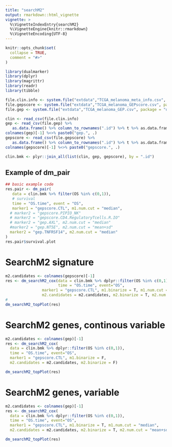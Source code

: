 ```yaml
---
title: "searchM2"
output: rmarkdown::html_vignette
vignette: >
  %\VignetteIndexEntry{searchM2}
  %\VignetteEngine{knitr::rmarkdown}
  %\VignetteEncoding{UTF-8}
---
```


```r
knitr::opts_chunk$set(
  collapse = TRUE,
  comment = "#>"
)
```

```r
library(dualmarker)
library(dplyr)
library(magrittr)
library(readr)
library(tibble)
```


```r
file.clin.info <- system.file("extdata","TCGA_melanoma_meta_info.csv", package = "dualmarker")
file.gepscore <- system.file("extdata","TCGA_melanoma_GEPscore.csv", package = "dualmarker")
file.gep <- system.file("extdata","TCGA_melanoma_GEP.csv", package = "dualmarker")

clin <- read_csv(file.clin.info)
gep <- read_csv(file.gep) %>%
   as.data.frame() %>% column_to_rownames(".id") %>% t %>% as.data.frame %>% rownames_to_column(".id")
colnames(gep)[-1] %<>% paste0("gep.", .)
gepscore <- read_csv(file.gepscore) %>% 
   as.data.frame() %>% column_to_rownames(".id") %>% t %>% as.data.frame %>% rownames_to_column(".id")
colnames(gepscore)[-1] %<>% paste0("gepscore.", .)

clin.bmk <- plyr::join_all(list(clin, gep, gepscore), by = ".id")
```

## Example of dm_pair
```r
## basic example code
res.pair <- dm_pair(
   data = clin.bmk %>% filter(OS %in% c(0,1)),
   # survival
   time = "OS.time", event = "OS",
   marker1 = "gepscore.CTL", m1.num.cut = "median",
  # marker2 = "gepscore.PIPIO_NK"
  # marker2 = "gepscore.CD4.RegulatoryTcells.R.IO"
  # marker2 = "gep.AXL", m2.num.cut = "median"
  #marker2 = "gep.NT5E", m2.num.cut = "mean+sd"
  marker2 = "gep.TNFRSF14", m2.num.cut = "median"
)
res.pair$survival.plot
```


# SearchM2 signature
```r
m2.candidates <- colnames(gepscore)[-1]
res <- dm_searchM2_cox(data = clin.bmk %>% dplyr::filter(OS %in% c(0,1)), 
                       time = "OS.time", event="OS", 
                marker1 = "gepscore.CTL", m1.binarize = T, m1.num.cut = "median", 
                m2.candidates = m2.candidates, m2.binarize = T, m2.num.cut = "mean+sd")
# 
dm_searchM2_topPlot(res)
```

# SearchM2 genes, continous variable
```r
m2.candidates <- colnames(gep)[-1]
res <- dm_searchM2_cox(
  data = clin.bmk %>% dplyr::filter(OS %in% c(0,1)), 
  time = "OS.time", event="OS", 
  marker1 = "gepscore.CTL", m1.binarize = F,
  m2.candidates = m2.candidates, m2.binarize = F)

dm_searchM2_topPlot(res)
```

# SearchM2 genes, variable
```r
m2.candidates <- colnames(gep)[-1]
res <- dm_searchM2_cox(
  data = clin.bmk %>% dplyr::filter(OS %in% c(0,1)), 
  time = "OS.time", event="OS", 
  marker1 = "gepscore.CTL", m1.binarize = T, m1.num.cut = "median",
  m2.candidates = m2.candidates, m2.binarize = T, m2.num.cut = "mean+sd")

dm_searchM2_topPlot(res)
```

